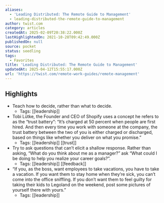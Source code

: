 ```yaml
---
aliases:
  - 'Leading Distributed: The Remote Guide to Management'
  - leading-distributed-the-remote-guide-to-management
author: twist.com
category: articles
createdAt: 2025-02-09T20:38:22.000Z
lastHighlightedOn: 2021-10-28T09:42:49.000Z
publishedOn: null
source: pocket
status: seedling
tags:
  - Favorites
title: 'Leading Distributed: The Remote Guide to Management'
updatedAt: 2025-04-12T15:55:17.000Z
url: 'https://twist.com/remote-work-guides/remote-management'
---
```

## Highlights

- Teach how to decide, rather than what to decide.
    - Tags: [[leadership]]
- Tobi Lütke, the Founder and CEO of Shopify uses a concept he refers to as the “trust battery”:
  “It’s charged at 50 percent when people are first hired. And then every time you work with someone at the company, the trust battery between the two of you is either charged or discharged, based on things like whether you deliver on what you promise.”
    - Tags: [[leadership]] [[trust]]
- Try to ask questions that can’t elicit a shallow response. Rather than asking, “What do you think about me as a manager?” ask “What could I be doing to help you realize your career goals?”.
    - Tags: [[leadership]] [[feedback]]
- “If you, as the boss, want employees to take vacations, you have to take a vacation. If you want them to stay home when they’re sick, you can’t come into the office sniffling. If you don’t want them to feel guilty for taking their kids to Legoland on the weekend, post some pictures of yourself there with yours.”
    - Tags: [[leadership]]
